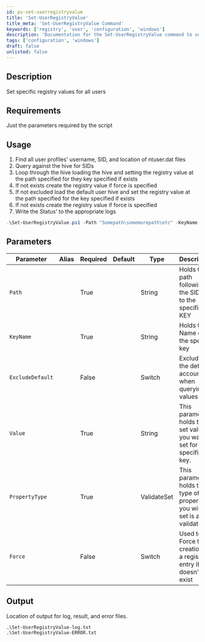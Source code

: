 ```yaml
---
id: ps-set-userregistryvalue
title: 'Set-UserRegistryValue'
title_meta: 'Set-UserRegistryValue Command'
keywords: ['registry', 'user', 'configuration', 'windows']
description: 'Documentation for the Set-UserRegistryValue command to set specific registry values for all users.'
tags: ['configuration', 'windows']
draft: false
unlisted: false
---
```


## Description
Set specific registry values for all users

## Requirements
Just the parameters required by the script

## Usage
1. Find all user profiles' username, SID, and location of ntuser.dat files
2. Query against the hive for SIDs 
3. Loop through the hive loading the hive and setting the registry value at the path specified for they key specified if exists
4. If not exists create the registry value if force is specified
5. If not excluded load the default user hive and set the registry value at the path specified for the key specified if exists
6. If not exists create the registry value if force is specified
7. Write the Status' to the appropriate logs




```powershell
.\Set-UserRegistryValue.ps1 -Path "Somepath\somemorepath\etc" -KeyName "SomeKey" -Value "someValue" -PropertyType [selection] -ExcludeDefault -Force
```

## Parameters
| Parameter         | Alias | Required  | Default   | Type      | Description                               |
| ----------------- | ----- | --------- | --------- | --------- | ----------------------------------------- |
| `Path`            |       | True      |           | String    |     Holds the path following the SID and to the specified KEY  |
| `KeyName`         |       | True      |           | String    |     Holds the Name of the specific key                         |
| `ExcludeDefault`  |       | False     |           | Switch    |     Excludes the default account when querying values          |
| `Value`           |       | True      |           | String    |     This parameter holds the set value you want to set for the specific key.  |
| `PropertyType`    |       | True      |           | ValidateSet   |   This parameter holds the type of property you wish to set is a validate set.    |
| `Force`           |       | False     |           | Switch    |     Used to Force the creation of a registry entry if it doesn't exist    |


## Output
Location of output for log, result, and error files.

    .\Set-UserRegistryValue-log.txt
    .\Set-UserRegistryValue-ERROR.txt









